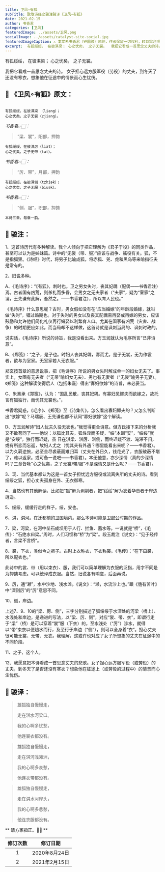 ```yaml
---
title: 卫风∘有狐
subTitle: 致敬诗经之骏注骏译《卫风∘有狐》 
date: 2021-02-15 
author: 书香君
categories: [卫风]
featuredImage: ../assets/卫风.png
socialImage: ../assets/catalyst-site-social.jpg
featuredImageCaption: ⚠️️ 本文系书香君（钟国骏）原创，作者保留一切权利，转载需注明出处。
excerpt:  有狐绥绥， 在彼淇梁； 心之忧矣， 之子无裳。  我把它看成一首思念丈夫的诗。 女子担心远方服军役（劳役）的丈夫，到冬天了还没有寒衣，想象他在征途中的情景而心生忧伤。   
---
```


有狐绥绥，
在彼淇梁；
心之忧矣，
之子无裳。

我把它看成一首思念丈夫的诗。
女子担心远方服军役（劳役）的丈夫，到冬天了还没有寒衣，想象他在征途中的情景而心生忧伤。

## 🌼 《卫风∘有狐》原文：
```

有狐绥绥，在彼淇梁 （liang）；
心之忧矣，之子无裳（zjiang）。

```
*书香君👉🏻：* 

> “梁、裳”，阳部，押韵

```
有狐绥绥，在彼淇厉（liat）；
心之忧矣，之子无带（tat）。

```
*书香君👉🏻：* 

> “厉、带”，月部，押韵

```
有狐绥绥，在彼淇侧（tzhiək）；
心之忧矣，之子无服（biuək）。

```
*书香君👉🏻：* 

> “侧、服”，职部，押韵

```
本诗三章，每章一韵。

```
## 🍁️ 骏注：

1、这首诗历代有多种解读。我个人倾向于把它理解为《君子于役》的同类作品，甚至可以认为是姊妹篇。诗中的“无裳（带、服）”应该与战争、徭役有关。狐，不是指狐狸。《诗经》时代，将男子比喻成狐，将赤狐、兕、虎和黑乌等来喻指征夫是常有的。

2、旧说多种。

A、《毛诗序》：“《有狐》，刺时也。卫之男女失时，丧其妃耦（配偶——书香君注）焉。古者国有凶荒，则杀礼而多昏，会男女之无夫家者（“夫家”，疑为“室家”之误，王先谦有此解，吾然之。——书香君注），所以育人民也。”

《毛诗序》什么意思呢？古时，男女假如没有在“应当婚嫁”的年龄段婚嫁，就叫做“失时”，错过婚期也。对于失时的男女以及丧其配偶需再娶或再嫁的男女，应该鼓励和允许他们简化礼仪再行婚娶以利繁育人口。尤其在国家有凶荒（灾害、战争）的时期更应如此。而当局却不这样做，这首诗就是讽刺当局的、讽刺时政的。

说实话，《毛诗序》所说的诗旨，我是没看出来。方玉润就认为毛序所言“已非诗意”。

B、《郑笺》：“之子，是子也。时妇人丧其妃耦，寡而尤，是子无裳，无为作裳者，欲与为室家。无室家若人无衣服。”

郑玄按首章的意思说事，把《毛诗序》所说的男女失时解成单一的妇女无夫了。事实上，女固有无夫者（“无带”喻妇女无夫）、男也有无妻者（“无裳”喻男子无妻）。《郑笺》这种解读使得后人（包括朱熹）得出“寡妇欲嫁”的诗旨，未必妥当。

C、朱熹承《郑笺》，认为：“国乱民散，丧其妃耦。有寡妇见鳏夫而欲嫁之，故托言有狐独行，而忧其无裳也。”，

书香君疑惑，《毛序》、《郑笺》至《诗集传》，怎么看出寡妇鳏夫的？又怎么判断出“欲嫁”呢？马瑞辰、王先谦也都不认同“寡妇欲嫁”这个解读。

D、方玉润解诗“妇人忧夫久役无衣也。”我觉得更合诗意。但方氏接下来的分析我又不敢苟同了——他说：以狐比其夫，狐性淫而多疑，“绥”本训“安”，“绥绥”就是“安绥”，独行而迟疑，虽
日在淇梁、淇厉、淇侧，而终迟疑不渡、淹滞不归，或有所恋而忘返，故妇人尤之（忧其夫有外遇？哪里能看出来呢？——书香君）。以为久羁逆旅，必至金尽裘蔽而难归耳（丈夫在外日久，钱花光了，衣服破蔽不堪了，难以返家。或可备一说吧——书香君）。本无他意，亦少深情（真的少深情吗？三章皆咏“心之忧矣，之子无裳/带/服”不是深情又是什么呢？——书香君）。

3、现、当代基本都认为这是一首女子担忧远方服役或流离失所的丈夫的诗。看到绥绥之狐，担心丈夫孤身在外、无衣御寒。

4、当然也有其他解读，比如把“狐”解为剥削者，把“绥绥”解为衣着华贵者于岸边逍遥。

5、绥绥，缓缓行走的样子。绥，安也。

6、淇，淇河。在迁都前的卫国境内。那么本诗可能是卫懿公时期的作品。

7、梁，河梁，在河中垒石成坝用于人行、拦鱼、蓄水等。一说就是“桥”，《毛传》：“石绝水曰梁。”周时，人们习惯称“桥”为“梁”。段玉裁注《说文》：“见于经传者，言梁不言桥”。

8、裳，下衣，类似今之裤子。古时上衣称衣，下衣称裳。《毛传》：“在下曰裳，所以配衣也。”

此诗中的裳、带（用以束衣）、服，我们可以简单理解为衣服的泛指，用字不同是为押韵考虑。可以统译成衣服。当然，旧说各有喻意，后面再说。

9、厉，通“濑”，水中沙地、浅水滩。《说文》：“濑，水流沙上也。”跟《匏有苦叶》中“深则厉”的“厉”意思不同。

10、侧，岸边。

上述7、9、10的“梁、厉、侧”，三字分别描述了狐绥绥于水深处的河梁（桥上）、水浅处和岸边，是递进的写法，以“梁、厉、侧”，对应“裳、带、衣”，即谓行走于“梁”（桥）是可以穿着“裳”服（下衣）的，至水浅处（“厉”）涉水，就得以“带”束衣以便趟水而行，及至行于岸边（“侧”），则可以全身着“衣”。担心丈夫很可能无裳、无带、无衣。我理解，这或许也对应了女子所想象的丈夫在征途中的不同阶段。

11、之子，这个人。

12、我愿意把本诗看成一首思念丈夫的悲歌。女子担心远方服军役（或劳役）的丈夫，到冬天了是否还没有寒衣？想象他在征途上（或劳役的过程中）的情景而心生忧伤。

## 🍁️ 骏译：

> 雄狐独自慢慢走，
> 
> 走在淇水河梁口。
> 
> 我的心啊多忧愁，
> 
> 他连裳衣都没有。

> 雄狐独自慢慢走，
> 
> 走在淇河浅滩洲，
> 
> 我的心啊多哀愁，
> 
> 他连衣带都没有。

> 雄狐独自慢慢走，
> 
> 走在淇水河岸头，
> 
> 我的心啊多悲愁，
> 
> 他连衣服都没有。

** 请方家指正。🙏🏻 **

| 修订次数      | 修订日期 | 
|   :----: |    :----:   | 
| 1    | 2020年8月24日       | 
| 2    | 2021年2月15日       | 
